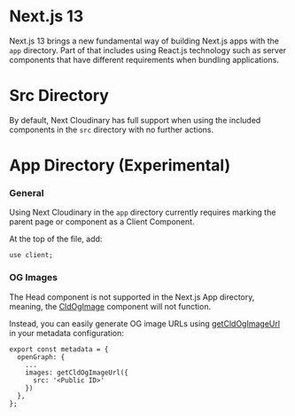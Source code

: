 


<Head>
  <title>Next.js 13 - Next Cloudinary</title>
  <meta name="og:title" content="Using Next Cloudinary with Next.js 13" />
  <meta name="og:url" content={`https://next-cloudinary.spacejelly.dev/guides/responsive-images`} />
</Head>

<OgImage
  title="Next.js 13"
  twitterTitle="Using Next Cloudinary with Next.js 13"
/>

# Next.js 13

Next.js 13 brings a new fundamental way of building Next.js apps with the `app` directory. Part of that includes using React.js technology such as server components that have different requirements when bundling applications.

# Src Directory

By default, Next Cloudinary has full support when using the included components in the `src` directory with no further actions.

# App Directory (Experimental)

### General

Using Next Cloudinary in the `app` directory currently requires marking the parent page or component as a Client Component.

At the top of the file, add:

```
use client;
```

### OG Images

The Head component is not supported in the Next.js App directory, meaning, the [CldOgImage](/components/cldogimage/basic-usage) component will not function.

Instead, you can easily generate OG image URLs using [getCldOgImageUrl](/helpers/getcldogimageurl/basic-usage) in your metadata configuration:


```
export const metadata = {
  openGraph: {
    ...
    images: getCldOgImageUrl({
      src: '<Public ID>'
    })
  },
};
```